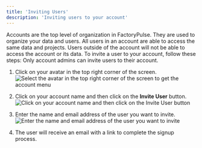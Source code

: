 ```yaml
---
title: 'Inviting Users'
description: 'Inviting users to your account'
---
```




Accounts are the top level of organization in FactoryPulse. They are used to organize your data and users. All users in an account are able to access the same data and projects. Users outside of the account will not be able to access the account or its data.
To invite a user to your account, follow these steps:
<Warning>
  Only account admins can invite users to their account.
</Warning>
1. Click on your avatar in the top right corner of the screen.
   <img
     className="block rounded-3xl border-2 border-gray-200 shadow-lg"
     src="../images/accounts/accountsMenu.png"
     alt="Select the avatar in the top right corner of the screen to get the account menu"
   />

2. Click on your account name and then click on the **Invite User** button.
   <img
     className="block rounded-3xl border-2 border-gray-200 shadow-lg"
     src="../images/accounts/accountsUser.png"
     alt="Click on your account name and then click on the Invite User button"
   />

3. Enter the name and email address of the user you want to invite.
   <img
     className="block rounded-3xl border-2 border-gray-200 shadow-lg"
     src="../images/accounts/userForm.png"
     alt="Enter the name and email address of the user you want to invite"
   />
4. The user will receive an email with a link to complete the signup process.

